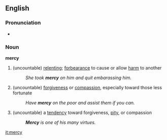 ==English==
===Pronunciation===
*{{audio|en-us-mercy.ogg|Audio (US)}}

===Noun===
'''mercy'''
#(uncountable) [[relenting]]; [[forbearance]] to cause or allow [[harm]] to another
#:''She took '''mercy''' on him and quit embarassing him.''
#(uncountable) [[forgiveness]] or [[compassion]], especially toward those less fortunate
#:''Have '''mercy''' on the poor and assist them if you can.''
#(uncountable) a [[tendency]] toward forgiveness, [[pity]], or compassion
#:'''''Mercy''' is one of his many virtues.''

[[it:mercy]]